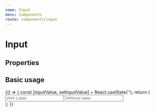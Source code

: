 ```yaml
---
name: Input
menu: Components
route: components/input
---
```



# Input

## Properties

<Props of={Input} />

## Basic usage

<Playground>
  {() => {
    const [inputValue, setInputValue] = React.useState('');
    return (
      <div className="m-5 bg-black">
        <Input
          transparent
          containerClassName="mb-3"
          label="Label"
          placeholder="With Label"
        />
        <Input placeholder="Without label" />
      </div>
    );
  }}
</Playground>
